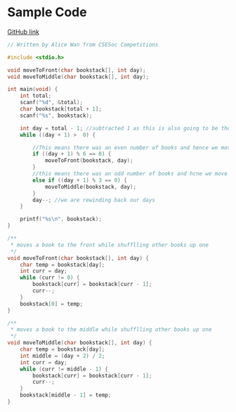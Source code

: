 # Sample Code

[GitHub link](https://github.com/csesoc/comp1511-revision-t1-2022/tree/master/solutions/billys-books)

```c
// Written by Alice Wan from CSESoc Competitions

#include <stdio.h>

void moveToFront(char bookstack[], int day);
void moveToMiddle(char bookstack[], int day);

int main(void) {
    int total;
    scanf("%d", &total);
    char bookstack[total + 1];
    scanf("%s", bookstack);

    int day = total - 1; //subtracted 1 as this is also going to be the index
    while ((day + 1) >  0) {

        //This means there was an even number of books and hence we move the book to the front
        if ((day + 1) % 6 == 0) {
            moveToFront(bookstack, day);
        }
        //this means there was an odd number of books and hcne we move the book to the middle
        else if ((day + 1) % 3 == 0) {
            moveToMiddle(bookstack, day);
        }
        day--; //we are rewinding back our days
    }

    printf("%s\n", bookstack);
}

/**
 * moves a book to the front while shufflling other books up one
 */
void moveToFront(char bookstack[], int day) {
    char temp = bookstack[day];
    int curr = day;
    while (curr != 0) {
        bookstack[curr] = bookstack[curr - 1];
        curr--;
    }
    bookstack[0] = temp;
}

/**
 * moves a book to the middle while shufflling other books up one
 */
void moveToMiddle(char bookstack[], int day) {
    char temp = bookstack[day];
    int middle = (day + 2) / 2;
    int curr = day;
    while (curr != middle - 1) {
        bookstack[curr] = bookstack[curr - 1];
        curr--;
    }
    bookstack[middle - 1] = temp;
}

```
